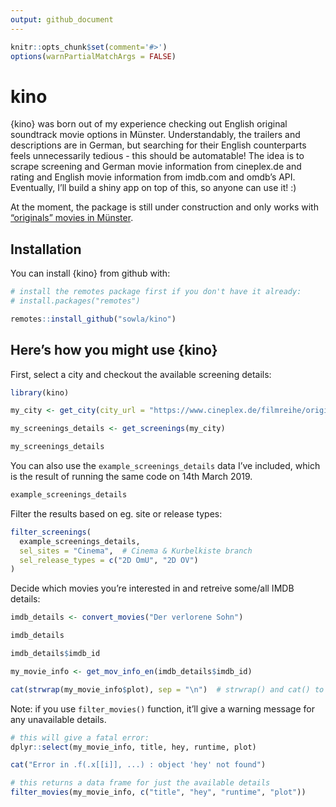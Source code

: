 ```yaml
---
output: github_document
---
```


```r
knitr::opts_chunk$set(comment='#>')
options(warnPartialMatchArgs = FALSE)
```

# kino

{kino} was born out of my experience checking out English original soundtrack movie options in Münster. Understandably, the trailers and descriptions are in German, but searching for their English counterparts feels unnecessarily tedious - this should be automatable! The idea is to scrape screening and German movie information from cineplex.de and rating and English movie information from imdb.com and omdb's API. Eventually, I'll build a shiny app on top of this, so anyone can use it! :)

At the moment, the package is still under construction and only works with ["originals" movies in Münster](https://www.cineplex.de/filmreihe/originals/614/muenster/).

## Installation

You can install {kino} from github with:

```r
# install the remotes package first if you don't have it already:
# install.packages("remotes")

remotes::install_github("sowla/kino")
```

## Here's how you might use {kino}

First, select a city and checkout the available screening details:
```r
library(kino)

my_city <- get_city(city_url = "https://www.cineplex.de/filmreihe/originals/614/muenster/")

my_screenings_details <- get_screenings(my_city)

my_screenings_details
```

You can also use the `example_screenings_details` data I've included, which is the result of running the same code on 14th March 2019.
```r
example_screenings_details
```

Filter the results based on eg. site or release types:
```r
filter_screenings(
  example_screenings_details, 
  sel_sites = "Cinema",  # Cinema & Kurbelkiste branch
  sel_release_types = c("2D OmU", "2D OV")
)
```

Decide which movies you're interested in and retreive some/all IMDB details:
```r
imdb_details <- convert_movies("Der verlorene Sohn")

imdb_details

imdb_details$imdb_id

my_movie_info <- get_mov_info_en(imdb_details$imdb_id)

cat(strwrap(my_movie_info$plot), sep = "\n")  # strwrap() and cat() to format output
```

Note: if you use `filter_movies()` function, it'll give a warning message for any unavailable details.

```r
# this will give a fatal error:
dplyr::select(my_movie_info, title, hey, runtime, plot)
```

```r
cat("Error in .f(.x[[i]], ...) : object 'hey' not found")
```


```r
# this returns a data frame for just the available details
filter_movies(my_movie_info, c("title", "hey", "runtime", "plot"))
```
